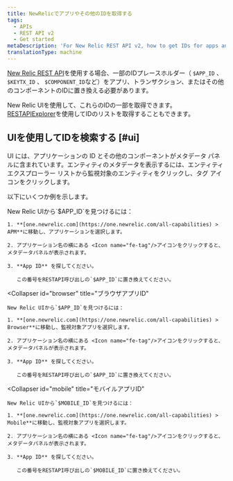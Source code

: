 ```yaml
---
title: NewRelicでアプリやその他のIDを取得する
tags:
  - APIs
  - REST API v2
  - Get started
metaDescription: 'For New Relic REST API v2, how to get IDs for apps and other New Relic-identified components.'
translationType: machine
---
```


[New Relic REST API](/docs/apis/rest-api-v2/getting-started/introduction-new-relic-rest-api-v2)を使用する場合、一部のIDプレースホルダー（ `$APP_ID` 、 `$KEYTX_ID` 、 `$COMPONENT_ID`など）をアプリ、トランザクション、またはその他のコンポーネントのIDに置き換える必要があります。

New Relic UIを使用して、これらのIDの一部を取得できます。 [RESTAPIExplorer](/docs/apis/rest-api-v2/get-started/list-application-id-host-id-instance-id)を使用してIDのリストを取得することもできます。

## UIを使用してIDを検索する [#ui]

UI には、アプリケーションの ID とその他のコンポーネントがメタデータ パネルに含まれています。エンティティのメタデータを表示するには、エンティティ エクスプローラー リストから監視対象のエンティティをクリックし、タグ アイコンをクリックします。

以下にいくつか例を示します。

<CollapserGroup>
  <Collapser
    id="apm"
    title="APMアプリID"
  >
    New Relic UIから`$APP_ID`を見つけるには：

    1. **[one.newrelic.com](https://one.newrelic.com/all-capabilities) > APM**に移動し、アプリケーションを選択します。

    2. アプリケーション名の横にある <Icon name="fe-tag"/>アイコンをクリックすると、メタデータパネルが表示されます。

    3. **App ID** を探してください。

       この番号をRESTAPI呼び出しの`$APP_ID`に置き換えてください。
  </Collapser>

  <Collapser
    id="browser"
    title="ブラウザアプリID"
  >
    New Relic UIから`$APP_ID`を見つけるには：

    1. **[one.newrelic.com](https://one.newrelic.com/all-capabilities) > Browser**に移動し、監視対象アプリを選択します。

    2. アプリケーション名の横にある <Icon name="fe-tag"/>アイコンをクリックすると、メタデータパネルが表示されます。

    3. **App ID** を探してください。

       この番号をRESTAPI呼び出しの`$APP_ID`に置き換えてください。
  </Collapser>

  <Collapser
    id="mobile"
    title="モバイルアプリID"
  >
    New Relic UIから`$MOBILE_ID`を見つけるには：

    1. **[one.newrelic.com](https://one.newrelic.com/all-capabilities) > Mobile**に移動し、監視対象アプリを選択します。

    2. アプリケーション名の横にある <Icon name="fe-tag"/>アイコンをクリックすると、メタデータパネルが表示されます。

    3. **App ID** を探してください。

       この番号をRESTAPI呼び出しの`$MOBILE_ID`に置き換えてください。
  </Collapser>
</CollapserGroup>